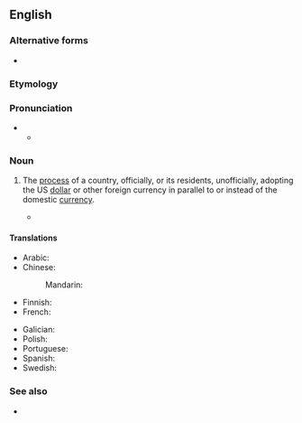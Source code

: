 ==English==

===Alternative forms===
* {{l|en|dollarisation}}

===Etymology===
{{suffix|en|dollarize|ation}}

===Pronunciation===
{{IPA|en|/dɑlɝɪˈzeɪ̯ʃɪn/}}
** {{audio|en|LL-Q1860 (eng)-Vealhurl-dollarization.wav|Audio (UK)}}

===Noun===
{{en-noun|-}}
{{wikipedia}}

# {{lb|en|economics}} The [[process]] of a country, officially, or its residents, unofficially, adopting the US [[dollar]] or other foreign currency in parallel to or instead of the domestic [[currency]].
#* {{quote-journal|en|title=New faces of Andean politics|magazine=The Economist|edition=U.S. Edition|date=October 26, 2002|passage=Making '''dollarisation''' work requires structural reform, something President Noboa has failed to achieve. Ecuador's businesses are struggling against high costs. The public finances face a shortfall. A new agreement with the IMF has proved elusive. Neither candidate says he would scrap the dollar, but neither says much about reform.}}

====Translations====
{{trans-top|the process of a country adopting the US dollar as its primary currency}}
* Arabic: {{t+|ar|دَوْلَرَة|f}}
* Chinese:
*: Mandarin: {{t|cmn|美元化|tr=měiyuánhuà}}
* Finnish: {{t+|fi|dollarisaatio}}
* French: {{t+|fr|dollarisation|f}}
{{trans-mid}}
* Galician: {{t+|gl|dolarización|f}}
* Polish: {{t+|pl|dolaryzacja|f}}
* Portuguese: {{t+|pt|dolarização|f}}
* Spanish: {{t|es|dolarización|f}}
* Swedish: {{t+|sv|dollarisering|c}}
{{trans-bottom}}

===See also===
* {{l|en|sound as a dollar}}